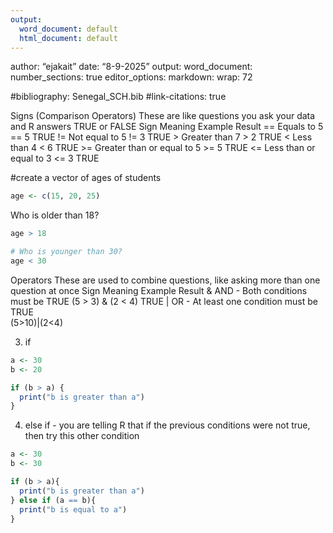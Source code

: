 ```yaml
---
output:
  word_document: default
  html_document: default
---
```

author: "ejakait" date: "8-9-2025" output: word_document: number_sections: true editor_options: markdown: wrap: 72

#bibliography: Senegal_SCH.bib #link-citations: true


Signs (Comparison Operators)
These are like questions you ask your data and R answers TRUE or FALSE
Sign	Meaning	Example	Result
==	Equals to	5 == 5	TRUE
!=	Not equal to	5 != 3	TRUE
>	Greater than	7 > 2	TRUE
<	Less than	4 < 6	TRUE
>=	Greater than or equal to	5 >= 5	TRUE
<=	Less than or equal to	3 <= 3	TRUE

#create a vector of ages of students

```r
age <- c(15, 20, 25)
```

Who is older than 18?
 
```r
age > 18
```
```r
# Who is younger than 30?
age < 30 
```

Operators
These are used to combine questions, like asking more than one question at once
Sign	Meaning	Example	Result
&	AND - Both conditions must be TRUE	(5 > 3) & (2 < 4)	TRUE
|	OR - At least one condition must be TRUE	
(5>10)|(2<4)


3. if

```r
a <- 30
b <- 20

if (b > a) {
  print("b is greater than a")
}
```



4. else if - you are telling R that if the previous conditions 
were not true, then try this other condition

```r
a <- 30
b <- 30

if (b > a){
  print("b is greater than a")
} else if (a == b){
  print("b is equal to a")
}
```


